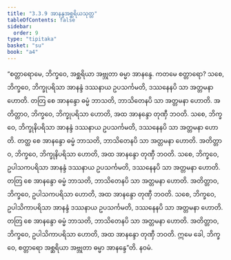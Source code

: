 ```yaml
---
title: "3.3.9 အာနန္ဒအစ္ဆရိယသုတ္တ"
tableOfContents: false
sidebar:
  order: 9
type: "tipitaka"
basket: "su"
book: "a4"
---
```



<DynamicBreadcrumb />

<Division number="129" book="a4" e="ch" v="15" p="448">

<Paragraph number="820" book="a4">
“စတ္တာရောမေ, ဘိက္ခဝေ, အစ္ဆရိယာ အဗ္ဘုတာ ဓမ္မာ အာနန္ဒေ. ကတမေ စတ္တာရော? သစေ, ဘိက္ခဝေ, ဘိက္ခုပရိသာ အာနန္ဒံ ဒဿနာယ ဥပသင်္ကမတိ, ဒဿနေနပိ သာ အတ္တမနာ ဟောတိ. တတြ စေ အာနန္ဒော ဓမ္မံ ဘာသတိ, ဘာသိတေနပိ သာ အတ္တမနာ ဟောတိ. အတိတ္တာဝ, ဘိက္ခဝေ, ဘိက္ခုပရိသာ ဟောတိ, အထ အာနန္ဒော တုဏှီ ဘဝတိ.
</Paragraph>

<Paragraph number="821" book="a4">
သစေ, ဘိက္ခဝေ, ဘိက္ခုနိပရိသာ အာနန္ဒံ ဒဿနာယ ဥပသင်္ကမတိ, ဒဿနေနပိ သာ အတ္တမနာ ဟောတိ. တတ္ထ စေ အာနန္ဒော ဓမ္မံ ဘာသတိ, ဘာသိတေနပိ သာ အတ္တမနာ ဟောတိ. အတိတ္တာဝ, ဘိက္ခဝေ, ဘိက္ခုနိပရိသာ ဟောတိ, အထ အာနန္ဒော တုဏှီ ဘဝတိ.
</Paragraph>

<Paragraph number="822" book="a4">
သစေ, ဘိက္ခဝေ, ဥပါသကပရိသာ အာနန္ဒံ ဒဿနာယ ဥပသင်္ကမတိ, ဒဿနေနပိ သာ အတ္တမနာ ဟောတိ. တတြ စေ အာနန္ဒော ဓမ္မံ ဘာသတိ, ဘာသိတေနပိ သာ အတ္တမနာ ဟောတိ. အတိတ္တာဝ, ဘိက္ခဝေ, ဥပါသကပရိသာ ဟောတိ, အထ အာနန္ဒော တုဏှီ ဘဝတိ.
</Paragraph>

<Paragraph number="823" book="a4">
သစေ, ဘိက္ခဝေ, ဥပါသိကာပရိသာ အာနန္ဒံ ဒဿနာယ ဥပသင်္ကမတိ, ဒဿနေနပိ သာ အတ္တမနာ ဟောတိ. တတြ စေ အာနန္ဒော ဓမ္မံ ဘာသတိ, ဘာသိတေနပိ သာ အတ္တမနာ ဟောတိ. အတိတ္တာဝ, ဘိက္ခဝေ, ဥပါသိကာပရိသာ ဟောတိ, အထ အာနန္ဒော တုဏှီ ဘဝတိ. ဣမေ ခေါ, ဘိက္ခဝေ, စတ္တာရော အစ္ဆရိယာ အဗ္ဘုတာ ဓမ္မာ အာနန္ဒေ”တိ.

</Paragraph>
</Division>

<Paragraph number="824" type="center" book="a4">
နဝမံ.
</Paragraph>